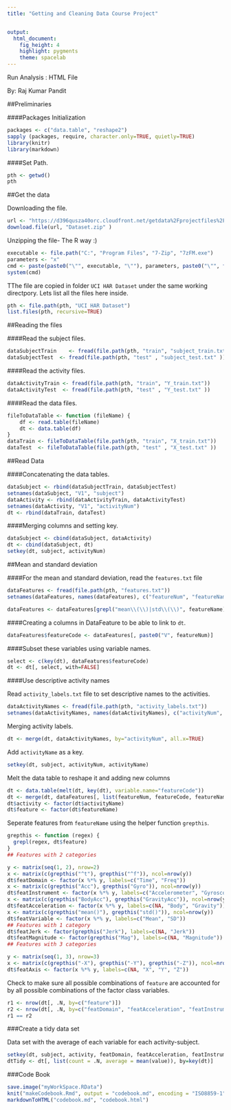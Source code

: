 ---
title: "Getting and Cleaning Data Course Project"


output: 
  html_document: 
    fig_height: 4
    highlight: pygments
    theme: spacelab
---
Run Analysis : HTML File

By: Raj Kumar Pandit


##Preliminaries


####Packages Initialization

```{r message=FALSE}
packages <- c("data.table", "reshape2")
sapply (packages, require, character.only=TRUE, quietly=TRUE)
library(knitr)
library(markdown)
```

####Set Path.

```{r message=FALSE}
pth <- getwd()
pth
```


##Get the data


Downloading the file. 

```{r, eval=FALSE}
url <- "https://d396qusza40orc.cloudfront.net/getdata%2Fprojectfiles%2FUCI%20HAR%20Dataset.zip"
download.file(url, "Dataset.zip" )
```

Unzipping the file- The R way :) 

```{r, eval=FALSE}
executable <- file.path("C:", "Program Files", "7-Zip", "7zFM.exe")
parameters <- "x"
cmd <- paste(paste0("\"", executable, "\""), parameters, paste0("\"", file.path(path,  "Dataset.zip"), "\""))
system(cmd)
```

TThe file are copied in folder `UCI HAR Dataset` under the same working directpory. Lets list all the files here inside.

```{r}
pth <- file.path(pth, "UCI HAR Dataset")
list.files(pth, recursive=TRUE)
```


##Reading the files


####Read the subject files.

```{r}
dataSubjectTrain    <- fread(file.path(pth, "train", "subject_train.txt"))
dataSubjectTest  <- fread(file.path(pth, "test" , "subject_test.txt" ))
```

####Read the activity files.

```{r}
dataActivityTrain <- fread(file.path(pth, "train", "Y_train.txt"))
dataActivityTest  <- fread(file.path(pth, "test" , "Y_test.txt" ))
```

####Read the data files. 

```{r fileToDataTable}
fileToDataTable <- function (fileName) {
	df <- read.table(fileName)
	dt <- data.table(df)
}
dataTrain <- fileToDataTable(file.path(pth, "train", "X_train.txt"))
dataTest  <- fileToDataTable(file.path(pth, "test" , "X_test.txt" ))
```


##Read Data


####Concatenating the data tables.

```{r}
dataSubject <- rbind(dataSubjectTrain, dataSubjectTest)
setnames(dataSubject, "V1", "subject")
dataActivity <- rbind(dataActivityTrain, dataActivityTest)
setnames(dataActivity, "V1", "activityNum")
dt <- rbind(dataTrain, dataTest)
```

####Merging columns and setting key.

```{r}
dataSubject <- cbind(dataSubject, dataActivity)
dt <- cbind(dataSubject, dt)
setkey(dt, subject, activityNum)
```


##Mean and standard deviation


####For the mean and standard deviation, read the `features.txt` file

```{r}
dataFeatures <- fread(file.path(pth, "features.txt"))
setnames(dataFeatures, names(dataFeatures), c("featureNum", "featureName"))

dataFeatures <- dataFeatures[grepl("mean\\(\\)|std\\(\\)", featureName)]
```

####Creating a columns in DataFeature to be able to link to `dt`.

```{r}
dataFeatures$featureCode <- dataFeatures[, paste0("V", featureNum)]

```

####Subset these variables using variable names.

```{r}
select <- c(key(dt), dataFeatures$featureCode)
dt <- dt[, select, with=FALSE]
```


####Use descriptive activity names


Read `activity_labels.txt` file to set descriptive names to the activities.

```{r}
dataActivityNames <- fread(file.path(pth, "activity_labels.txt"))
setnames(dataActivityNames, names(dataActivityNames), c("activityNum", "activityName"))
```


Merging activity labels.

```{r}
dt <- merge(dt, dataActivityNames, by="activityNum", all.x=TRUE)
```

Add `activityName` as a key.

```{r}
setkey(dt, subject, activityNum, activityName)
```

Melt the data table to reshape it and adding new columns

```{r}
dt <- data.table(melt(dt, key(dt), variable.name="featureCode"))
dt <- merge(dt, dataFeatures[, list(featureNum, featureCode, featureName)], by="featureCode", all.x=TRUE)
dt$activity <- factor(dt$activityName)
dt$feature <- factor(dt$featureName)
```

Seperate features from `featureName` using the helper function `grepthis`.

```{r grepthis}
grepthis <- function (regex) {
  grepl(regex, dt$feature)
}
## Features with 2 categories

y <- matrix(seq(1, 2), nrow=2)
x <- matrix(c(grepthis("^t"), grepthis("^f")), ncol=nrow(y))
dt$featDomain <- factor(x %*% y, labels=c("Time", "Freq"))
x <- matrix(c(grepthis("Acc"), grepthis("Gyro")), ncol=nrow(y))
dt$featInstrument <- factor(x %*% y, labels=c("Accelerometer", "Gyroscope"))
x <- matrix(c(grepthis("BodyAcc"), grepthis("GravityAcc")), ncol=nrow(y))
dt$featAcceleration <- factor(x %*% y, labels=c(NA, "Body", "Gravity"))
x <- matrix(c(grepthis("mean()"), grepthis("std()")), ncol=nrow(y))
dt$featVariable <- factor(x %*% y, labels=c("Mean", "SD"))
## Features with 1 category
dt$featJerk <- factor(grepthis("Jerk"), labels=c(NA, "Jerk"))
dt$featMagnitude <- factor(grepthis("Mag"), labels=c(NA, "Magnitude"))
## Features with 3 categories

y <- matrix(seq(1, 3), nrow=3)
x <- matrix(c(grepthis("-X"), grepthis("-Y"), grepthis("-Z")), ncol=nrow(y))
dt$featAxis <- factor(x %*% y, labels=c(NA, "X", "Y", "Z"))
```

Check to make sure all possible combinations of `feature` are accounted for by all possible combinations of the factor class variables.

```{r}
r1 <- nrow(dt[, .N, by=c("feature")])
r2 <- nrow(dt[, .N, by=c("featDomain", "featAcceleration", "featInstrument", "featJerk", "featMagnitude", "featVariable", "featAxis")])
r1 == r2
```




###Create a tidy data set


Data set with the average of each variable for each activity-subject.

```{r}
setkey(dt, subject, activity, featDomain, featAcceleration, featInstrument, featJerk, featMagnitude, featVariable, featAxis)
dtTidy <- dt[, list(count = .N, average = mean(value)), by=key(dt)]
```

###Code Book

```{r}
save.image("myWorkSpace.RData")
knit("makeCodebook.Rmd", output = "codebook.md", encoding = "ISO8859-1")
markdownToHTML("codebook.md", "codebook.html")
```
